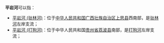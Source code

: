 '''平岩河'''可以指：
*[[平岩河_(驮林河)|平岩河 (驮林河)]]：位于[[中华人民共和国|中华人民共和国]][[广西壮族自治区|广西壮族自治区]][[上思县|上思县]]西南部，是[[驮林河|驮林河]]左岸支流；
*[[平岩河_(打狗河)|平岩河 (打狗河)]]：位于中华人民共和国[[贵州省|贵州省]][[荔波县|荔波县]]南部，是[[打狗河|打狗河]]左岸支流；
{{disambig|P|Cat=三字中国地名消歧义}}